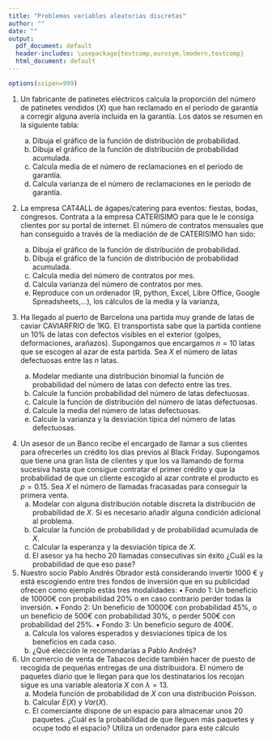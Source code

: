 ```yaml
---
title: "Problemas variables aleatorias discretas"
author: ""
date: ""
output:
  pdf_document: default
  header-includes: \usepackage{textcomp,eurosym,lmodern,textcomp}
  html_document: default
---
```


```r
options(scipen=999)
```





1.  Un fabricante de patinetes eléctricos calcula la proporción del número de   patinetes  vendidos ($X$)  que han reclamado en el periodo de garantía a corregir alguna avería incluida en la garantía. Los datos se  resumen en la siguiente tabla:
\begin{center}
\begin{tabular}{|l||r|r|r|r|r|}
\multicolumn{6}{c}{\vphantom{R}}\\
\hline
Número de veces $x$    & 0    & 1    &  2   &  3   &  4 \\
\hline
Proporción    $P(X=x)$ & 0.38 & 0.37 & 0.19 & 0.05 & 0.01
\\\hline \multicolumn{6}{c}{\vphantom{R}}
\end{tabular}
\end{center}
    a. Dibuja el gráfico de la función de distribución de probabilidad.
    a. Dibuja el gráfico de la función de distribución de probabilidad acumulada.
    a. Calcula media de el número de reclamaciones en el periodo de garantía.
    a. Calcula varianza de el número de reclamaciones en le periodo de garantía.
  

2. La  empresa  CAT4ALL  de ágapes/catering para eventos: fiestas, bodas, congresos. Contrata a  la empresa CATERISIMO  para que le le consiga clientes por su portal de  internet. El número de contratos mensuales que han conseguido a través de la mediación de  de CATERISIMO han sido:
\begin{center}
\begin{tabular}{|l||r|r|r|r|r|r|r|}
\multicolumn{8}{c}{\vphantom{R}}\\
\hline
Número de eventos $x$ & 14  & 15  &  16 &  17 &  18 & 19 & 20 \\
\hline
Proporción  $P(X=x)$      & 0.06&0.13 &0.24 &0.24 &0.12 &0.1 &0.11
\\\hline \multicolumn{8}{c}{\vphantom{R}}
\end{tabular}
\end{center}
    a. Dibuja el gráfico de la función de distribución de probabilidad.
    a. Dibuja el gráfico de la función de distribución de probabilidad acumulada.
    a. Calcula media del número  de contratos por mes.
    a. Calcula varianza del número  de contratos por mes.
    a. Reproduce con un ordenador (R, python, Excel, Libre Office, Google Spreadsheets,...), los cálculos de la media y la varianza,
  
    
3. Ha llegado  al puerto  de Barcelona una partida  muy grande de latas de caviar CAVIARFRIO de 1KG.  El transportista sabe que la partida  contiene un 10\% de latas con defectos visibles en el exterior (golpes, deformaciones, arañazos). Supongamos que encargamos $n=10$ latas  que se escogen al azar de esta partida. Sea $X$ el número de latas defectuosas entre las $n$ latas.

    a. Modelar mediante una distribución binomial la función de probabilidad del número de latas con defecto entre las tres.
    b. Calcule la  función probabilidad del número de latas defectuosas.
    c. Calcule la  función de distribución del número de latas defectuosas.
    d. Calcule la  media  del número de latas defectuosas.
    e. Calcule la  varianza y la desviación típica   del número de latas defectuosas.
    
\newpage
    
4. Un asesor  de un Banco recibe el encargado de llamar a sus clientes para ofrecerles un crédito los días previos al Black Friday. Supongamos que  tiene una gran lista de clientes y que los va llamando de forma sucesiva hasta que  consigue contratar el primer crédito y que la probabilidad de que un cliente escogido al azar contrate el producto es  $p=0.15$. Sea $X$ el número de llamadas fracasadas  para conseguir la primera venta.
    a. Modelar con alguna distribución notable discreta la distribución de probabilidad de $X$. Si es necesario añadir alguna condición adicional al problema.
    b. Calcular  la función de probabilidad y de probabilidad acumulada de $X$.
    c. Calcular  la esperanza y la desviación típica de $X$.
    d. El asesor ya ha hecho 20 llamadas consecutivas sin éxito ¿Cuál es la probabilidad de que eso pase?



5.  Nuestro socio Pablo Andrés Obrador está  considerando invertir 1000 €  y está escogiendo  entre tres fondos de inversión que en su publicidad ofrecen como ejemplo estás tres modalidades:
    • Fondo 1: Un beneficio de 10000€  con  probabilidad 20\% o en caso contrario perder todas la inversión. 
    • Fondo 2: Un beneficio de 10000€  con  probabilidad 45\%, o  un beneficio de  500€ con probabilidad 30\%,  o perder 500€ con probabilidad del  25\%.
    • Fondo 3: Un beneficio seguro de 400€.
    a. Calcula los valores esperados y desviaciones típica de los  beneficios en cada caso.
    b. ¿Qué elección le recomendarías a Pablo Andrés?

6.  Un comercio de venta de Tabacos decide también  hacer de puesto de recogida de pequeñas entregas de una distribuidora.  El número de paquetes diario que le llegan para  que los destinatarios los recojan sigue es una variable aleatoria $X$ con $\lambda=13$.
    a.  Modela  función de probabilidad de  $X$ con una distribución Poisson.
    b. Calcular $E(X)$ y $Var(X)$.
    c. El comerciante dispone de un espacio para almacenar unos 20 paquetes. ¿Cuál es la probabilidad de que lleguen más paquetes y ocupe todo el espacio? Utiliza un ordenador para este cálculo



